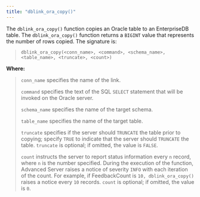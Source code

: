 ```yaml
---
title: "dblink_ora_copy()"
---
```


<div id="dblink_ora_copy" class="registered_link"></div>


The `dblink_ora_copy()` function copies an Oracle table to an EnterpriseDB table. The `dblink_ora_copy()` function returns a `BIGINT` value that represents the number of rows copied. The signature is:

> `dblink_ora_copy(<conn_name>, <command>, <schema_name>, <table_name>, <truncate>, <count>)`

**Where:**

> `conn_name` specifies the name of the link.
> 
> `command` specifies the text of the SQL `SELECT` statement that will be invoked on the Oracle server.
> 
> `schema_name` specifies the name of the target schema.
> 
> `table_name` specifies the name of the target table.
> 
> `truncate` specifies if the server should `TRUNCATE` the table prior to copying; specify `TRUE` to indicate that the server should `TRUNCATE` the table. `truncate` is optional; if omitted, the value is `FALSE`.
> 
> `count` instructs the server to report status information every `n` record, where `n` is the number specified. During the execution of the function, Advanced Server raises a notice of severity `INFO` with each iteration of the count. For example, if FeedbackCount is `10, dblink_ora_copy()` raises a notice every `10` records. `count` is optional; if omitted, the value is `0`.
